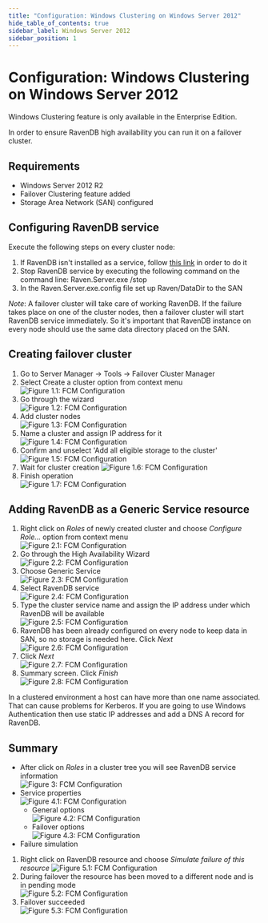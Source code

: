 ```yaml
---
title: "Configuration: Windows Clustering on Windows Server 2012"
hide_table_of_contents: true
sidebar_label: Windows Server 2012
sidebar_position: 1
---
```



# Configuration: Windows Clustering on Windows Server 2012

<Admonition type="info" title="">
Windows Clustering feature is only available in the Enterprise Edition.
</Admonition>

In order to ensure RavenDB high availability you can run it on a failover cluster.

## Requirements

* Windows Server 2012 R2
* Failover Clustering feature added
* Storage Area Network (SAN) configured

## Configuring RavenDB service

Execute the following steps on every cluster node:

1. If RavenDB isn't installed as a service, follow [this link](../../../server/installation/as-a-service.mdx) in order to do it
2. Stop RavenDB service by executing the following command on the command line: Raven.Server.exe /stop
3. In the Raven.Server.exe.config file set up Raven/DataDir to the SAN

*Note*: A failover cluster will take care of working RavenDB. If the failure takes place on one of the cluster nodes, then a failover cluster will start RavenDB service immediately. So it's important that RavenDB instance on every node should use the same data directory placed on the SAN. 

## Creating failover cluster

1. Go to Server Manager -&gt; Tools -&gt; Failover Cluster Manager
2. Select Create a cluster option from context menu  
![Figure 1.1: FCM Configuration](./assets/01CreateCluster_2012.jpg)
3. Go through the wizard   
![Figure 1.2: FCM Configuration](./assets/01CreateCluster_Wizard01_2012.jpg)
4. Add cluster nodes  
![Figure 1.3: FCM Configuration](./assets/01CreateCluster_Wizard02_2012.jpg)
5. Name a cluster and assign IP address for it  
![Figure 1.4: FCM Configuration](./assets/01CreateCluster_Wizard08_2012.jpg)
6. Confirm and unselect 'Add all eligible storage to the cluster'
![Figure 1.5: FCM Configuration](./assets/01CreateCluster_Wizard09_2012.jpg)
7. Wait for cluster creation
![Figure 1.6: FCM Configuration](./assets/01CreateCluster_Wizard10_2012.jpg)
7. Finish operation   
![Figure 1.7: FCM Configuration](./assets/01CreateCluster_Wizard11_2012.jpg)

## Adding RavenDB as a Generic Service resource

1. Right click on *Roles* of newly created cluster and choose *Configure Role...* option from context menu  
![Figure 2.1: FCM Configuration](./assets/02ConfigureService_2012.jpg)
2. Go through the High Availability Wizard  
![Figure 2.2: FCM Configuration](./assets/02ConfigureService_Wizard01_2012.jpg)
3. Choose Generic Service  
![Figure 2.3: FCM Configuration](./assets/02ConfigureService_Wizard02_2012.jpg)
4. Select RavenDB service  
![Figure 2.4: FCM Configuration](./assets/02ConfigureService_Wizard03_2012.jpg)
5. Type the cluster service name and assign the IP address under which RavenDB will be available  
![Figure 2.5: FCM Configuration](./assets/02ConfigureService_Wizard04_2012.jpg)
6. RavenDB has been already configured on every node to keep data in SAN, so no storage is needed here. Click *Next*  
![Figure 2.6: FCM Configuration](./assets/02ConfigureService_Wizard05_2012.jpg)
7. Click *Next*  
![Figure 2.7: FCM Configuration](./assets/02ConfigureService_Wizard06_2012.jpg)
8. Summary screen. Click *Finish*  
![Figure 2.8: FCM Configuration](./assets/02ConfigureService_Wizard07_2012.jpg)

<Admonition type="info" title="Windows Authentication usage" id="windows-authentication-usage" href="#windows-authentication-usage">
In a clustered environment a host can have more than one name associated. That can cause problems for Kerberos.
If you are going to use Windows Authentication then use static IP addresses and add a DNS A record for RavenDB.
</Admonition>

## Summary

* After click on *Roles* in a cluster tree you will see RavenDB service information  
![Figure 3: FCM Configuration](./assets/03ServiceInstalled_2012.jpg)
* Service properties  
![Figure 4.1: FCM Configuration](./assets/04ServiceProperties_2012.jpg)
	* General options  
![Figure 4.2: FCM Configuration](./assets/04ServiceProperties_01General_2012.jpg)
	* Failover options  
![Figure 4.3: FCM Configuration](./assets/04ServiceProperties_02Failover_2012.jpg)
* Failure simulation  
 1. Right click on RavenDB resource and choose *Simulate failure of this resource* 
![Figure 5.1: FCM Configuration](./assets/05FailureSimulation_2012.jpg)
 2. During failover the resource has been moved to a different node and is in pending mode  
![Figure 5.2: FCM Configuration](./assets/05FailureSimulation_Pending_2012.jpg)
 3. Failover succeeded  
![Figure 5.3: FCM Configuration](./assets/05FailureSimulation_FailoverSuccess_2012.jpg)

